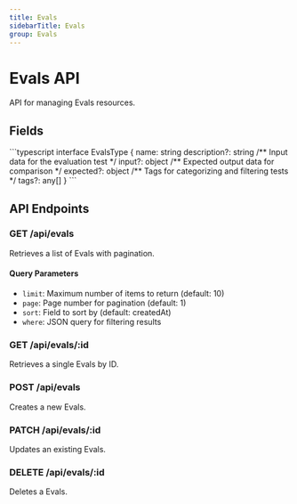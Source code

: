 ```yaml
---
title: Evals
sidebarTitle: Evals
group: Evals
---
```



# Evals API

API for managing Evals resources.

## Fields

<TSDoc>
```typescript
interface EvalsType {
  name: string
  description?: string
  /** Input data for the evaluation test */
  input?: object
  /** Expected output data for comparison */
  expected?: object
  /** Tags for categorizing and filtering tests */
  tags?: any[]
}
```
</TSDoc>


## API Endpoints

### GET /api/evals
Retrieves a list of Evals with pagination.

#### Query Parameters
- `limit`: Maximum number of items to return (default: 10)
- `page`: Page number for pagination (default: 1)
- `sort`: Field to sort by (default: createdAt)
- `where`: JSON query for filtering results

### GET /api/evals/:id
Retrieves a single Evals by ID.

### POST /api/evals
Creates a new Evals.

### PATCH /api/evals/:id
Updates an existing Evals.

### DELETE /api/evals/:id
Deletes a Evals.

